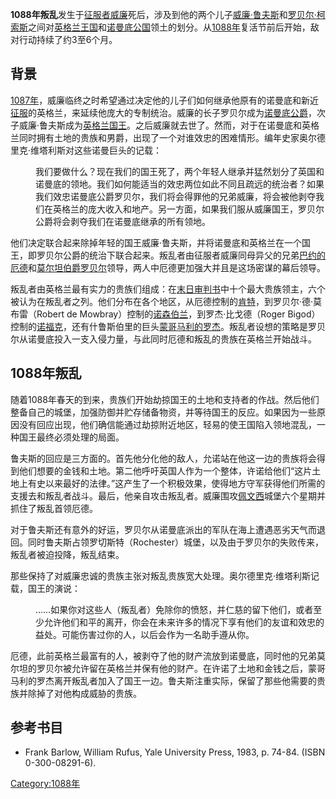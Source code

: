 '''1088年叛乱'''发生于[[威廉一世_(英格兰)|征服者威廉]]死后，涉及到他的两个儿子[[威廉二世_(英格兰)|威廉·鲁夫斯]]和[[罗贝尔二世_(诺曼底)|罗贝尔·柯索斯]]之间对[[英格兰王国|英格兰王国]]和[[诺曼底公国|诺曼底公国]]领土的划分。从[[1088年|1088年]]复活节前后开始，敌对行动持续了约3至6个月。

== 背景 ==

[[1087年|1087年]]，威廉临终之时希望通过决定他的儿子们如何继承他原有的诺曼底和新近[[诺曼征服英格兰|征服]]的英格兰，来延续他庞大的专制统治。威廉的长子罗贝尔成为[[诺曼底公爵|诺曼底公爵]]，次子威廉·鲁夫斯成为[[英格兰君主列表|英格兰国王]]。之后威廉就去世了。然而，对于在诺曼底和英格兰同时拥有土地的贵族和男爵，出现了一个对谁效忠的困难情形。编年史家奥尔德里克·维塔利斯对这些诺曼巨头的记载： 

:我们要做什么？现在我们的国王死了，两个年轻人继承并猛然划分了英国和诺曼底的领地。我们如何能适当的效忠两位如此不同且疏远的统治者？如果我们效忠诺曼底公爵罗贝尔，我们将会得罪他的兄弟威廉，将会被他剥夺我们在英格兰的庞大收入和地产。另一方面，如果我们服从威廉国王，罗贝尔公爵将会剥夺我们在诺曼底继承的所有领地。

他们决定联合起来除掉年轻的国王威廉·鲁夫斯，并将诺曼底和英格兰在一个国王，即罗贝尔公爵的统治下联合起来。叛乱者由征服者威廉同母异父的兄弟[[巴约的厄德|巴约的厄德]]和[[罗贝尔_(莫尔坦伯爵)|莫尔坦伯爵罗贝尔]]领导，两人中厄德更加强大并且是这场密谋的幕后领导。

叛乱者由英格兰最有实力的贵族们组成：在[[末日审判书|末日审判书]]中十个最大贵族领主，六个被认为在叛乱者之列。他们分布在各个地区，从厄德控制的[[肯特郡|肯特]]，到罗贝尔·德·莫布雷（Robert de Mowbray）控制的[[诺森伯兰郡|诺森伯兰]]，到罗杰·比戈德（Roger Bigod）控制的[[诺福克郡|诺福克]]，还有什鲁斯伯里的巨头[[罗杰·德·蒙哥马利_(第一代什鲁斯伯里伯爵)|蒙哥马利的罗杰]]。叛乱者设想的策略是罗贝尔从诺曼底投入一支入侵力量，与此同时厄德和叛乱的贵族在英格兰开始战斗。

== 1088年叛乱 ==

随着1088年春天的到来，贵族们开始劫掠国王的土地和支持者的作战。然后他们整备自己的城堡，加强防御并贮存储备物资，并等待国王的反应。如果因为一些原因没有回应出现，他们确信能通过劫掠附近地区，轻易的使王国陷入领地混乱，一种国王最终必须处理的局面。

鲁夫斯的回应是三方面的。首先他分化他的敌人，允诺站在他这一边的贵族将会得到他们想要的金钱和土地。第二他呼吁英国人作为一个整体，许诺给他们“这片土地上有史以来最好的法律。”这产生了一个积极效果，使得地方守军获得他们所需的支援去和叛乱者战斗。最后，他亲自攻击叛乱者。威廉围攻[[佩文西|佩文西]]城堡六个星期并抓住了叛乱首领厄德。

对于鲁夫斯还有意外的好运，罗贝尔从诺曼底派出的军队在海上遭遇恶劣天气而退回。同时鲁夫斯占领罗切斯特（Rochester）城堡，以及由于罗贝尔的失败传来，叛乱者被迫投降，叛乱结束。

那些保持了对威廉忠诚的贵族主张对叛乱贵族宽大处理。奥尔德里克·维塔利斯记载，国王的演说：

:……如果你对这些人（叛乱者）免除你的愤怒，并仁慈的留下他们，或者至少允许他们和平的离开，你会在未来许多的情况下享有他们的友谊和效忠的益处。可能伤害过你的人，以后会作为一名助手遵从你。

厄德，此前英格兰最富有的人，被剥夺了他的财产流放到诺曼底，同时他的兄弟莫尔坦的罗贝尔被允许留在英格兰并保有他的财产。在许诺了土地和金钱之后，蒙哥马利的罗杰离开叛乱者加入了国王一边。鲁夫斯注重实际，保留了那些他需要的贵族并除掉了对他构成威胁的贵族。

== 参考书目 ==
* Frank Barlow, William Rufus, Yale University Press, 1983, p. 74-84. (ISBN 0-300-08291-6).

[[Category:1088年|Category:1088年]]